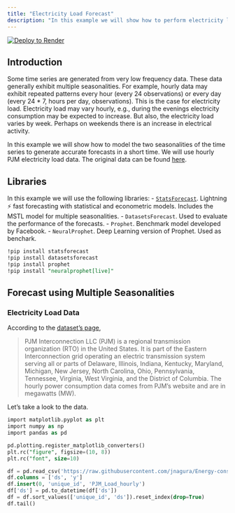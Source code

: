 ```yaml
---
title: "Electricity Load Forecast"
description: "In this example we will show how to perform electricity load forecasting considering a model capable of handling multiple seasonalities (MSTL)."
---
```


[![Deploy to Render](https://colab.research.google.com/assets/colab-badge.svg)](https://colab.research.google.com/github/Nixtla/statsforecast/blob/main/nbs/examples/ElectricityLoadForecasting.ipynb)

## Introduction

Some time series are generated from very low frequency data. These data generally exhibit multiple seasonalities. For example, hourly data may exhibit repeated patterns every hour (every 24 observations) or every day (every 24 \* 7, hours per day, observations). This is the case for electricity load. Electricity load may vary hourly, e.g., during the evenings electricity consumption may be expected to increase. But also, the electricity load varies by week. Perhaps on weekends there is an increase in electrical activity.

In this example we will show how to model the two seasonalities of the time series to generate accurate forecasts in a short time. We will use hourly PJM electricity load data. The original data can be found [here](https://github.com/jnagura/Energy-consumption-prediction-analysis).

## Libraries

In this example we will use the following libraries: - [`StatsForecast`](https://Nixtla.github.io/statsforecast/src/core/core.html#statsforecast). Lightning ⚡️ fast forecasting with statistical and econometric models. Includes the MSTL model for multiple seasonalities. - `DatasetsForecast`. Used to evaluate the performance of the forecasts. - `Prophet`. Benchmark model developed by Facebook. - `NeuralProphet`. Deep Learning version of Prophet. Used as benchark.

```sql
!pip install statsforecast
!pip install datasetsforecast
!pip install prophet
!pip install "neuralprophet[live]"
```

## Forecast using Multiple Seasonalities

### Electricity Load Data

According to the [dataset’s page](https://www.kaggle.com/datasets/robikscube/hourly-energy-consumption),

> PJM Interconnection LLC (PJM) is a regional transmission organization (RTO) in the United States. It is part of the Eastern Interconnection grid operating an electric transmission system serving all or parts of Delaware, Illinois, Indiana, Kentucky, Maryland, Michigan, New Jersey, North Carolina, Ohio, Pennsylvania, Tennessee, Virginia, West Virginia, and the District of Columbia. The hourly power consumption data comes from PJM’s website and are in megawatts (MW).

Let’s take a look to the data.

```sql
import matplotlib.pyplot as plt
import numpy as np
import pandas as pd

pd.plotting.register_matplotlib_converters()
plt.rc("figure", figsize=(10, 8))
plt.rc("font", size=10)
```

```sql
df = pd.read_csv('https://raw.githubusercontent.com/jnagura/Energy-consumption-prediction-analysis/master/PJM_Load_hourly.csv')
df.columns = ['ds', 'y']
df.insert(0, 'unique_id', 'PJM_Load_hourly')
df['ds'] = pd.to_datetime(df['ds'])
df = df.sort_values(['unique_id', 'ds']).reset_index(drop=True)
df.tail()
```

